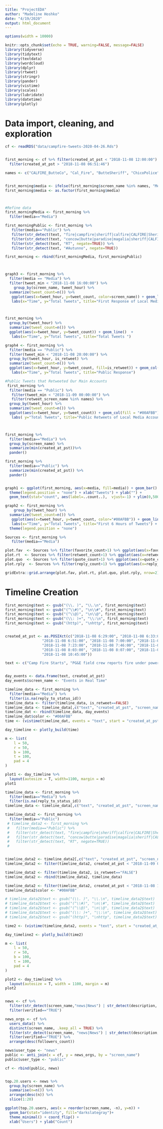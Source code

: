 ```yaml
---
title: "ProjectEDA"
author: "Madeline Hoshko"
date: "4/19/2020"
output: html_document
---
```

```r
options(width = 10000)
```
<style type="text/css">
.main-container {
  max-width: 1800px;
  margin-left: auto;
  margin-right: auto;
}
</style>
```r
knitr::opts_chunk$set(echo = TRUE, warning=FALSE, message=FALSE)
library(tidyverse)
library(tidytext)
library(textdata)
library(wordcloud)
library(dplyr)
library(rtweet)
library(stringr)
library(pander)
library(vistime)
library(scales)
library(lubridate)
library(datetime)
library(plotly)
```


# Data import, cleaning, and exploration 
```r
cf <- readRDS("data/campfire-tweets-2020-04-26.Rds")


first_morning <- cf %>% filter(created_at_pst < "2018-11-08 12:00:00") %>%
  filter(created_at_pst > "2018-11-08 06:51:46")

names <- c("CALFIRE_ButteCo", "Cal_Fire", "ButteSheriff", "ChicoPolice", "ChicoFD", "CountyOfButte", "Paradise_CA", "PGE4Me")


first_morning$media <- ifelse(first_morning$screen_name %in% names, "Media", "Public")
first_morning$media <- as.factor(first_morning$media)



#Refine data
first_morningMedia <- first_morning %>%
  filter(media=="Media")

first_morningPublic <- first_morning %>%
   filter(media=="Public") %>%
   filter(str_detect(text, "fire|campfire|sheriff|calfire|CALFIRE|Sheriff")) %>%
   filter(str_detect(text, "concow|butte|paradise|magalia|sheriff|CALFIRE")) %>%
   filter(str_detect(text, "RT", negate=TRUE)) %>%
   filter(str_detect(text, "#Autunno", negate=TRUE))

first_morning <- rbind(first_morningMedia, first_morningPublic)



graph3 <- first_morning %>% 
  filter(media == "Media") %>%
  filter(tweet_min < "2018-11-08 16:00:00") %>%
    group_by(screen_name, tweet_hour) %>%
  summarize(tweet_count=n()) %>%
   ggplot(aes(x=tweet_hour, y=tweet_count, color=screen_name)) + geom_line(size=1) +
   labs(x="Time", y="Total Tweets", title="First Response of Local Media")



first_morning %>% 
  group_by(tweet_hour) %>%
  summarize(tweet_count=n()) %>%
  ggplot(aes(x=tweet_hour, y=tweet_count)) + geom_line()  + 
   labs(x="Time", y="Total Tweets", title="Total Tweets ")
```

```r

graph4 <- first_morning %>% 
  filter(media == "Public") %>%
  filter(tweet_min < "2018-11-08 20:00:00") %>%
  group_by(tweet_hour, is_retweet) %>%
  summarize(tweet_count=n()) %>%
  ggplot(aes(x=tweet_hour, y=tweet_count, fill=is_retweet)) + geom_col()  + 
   labs(x="Time", y="Total Tweets", title="Public Response")


```

```r
#Public Tweets that Retweeted Our Main Accounts
 first_morning %>% 
  filter(media == "Public") %>%
   filter(tweet_min < "2018-11-09 00:00:00") %>%
   filter(retweet_screen_name %in% names) %>%
  group_by(tweet_hour) %>%
  summarize(tweet_count=n()) %>%
  ggplot(aes(x=tweet_hour, y=tweet_count)) + geom_col(fill = "#00AFBB") +
   labs( y="Total Tweets", title="Public Retweets of Local Media Accounts")



first_morning %>%
  filter(media=="Media") %>%
  group_by(screen_name) %>%
  summarize(min(created_at_pst))%>%
  pander()

first_morning %>% 
  filter(media=="Public") %>%
  summarize(min(created_at_pst)) %>%
  pander()


graph1 <- ggplot(first_morning, aes(x=media, fill=media)) + geom_bar() +
  theme(legend.position = "none") + xlab("Tweets") + ylab("") + 
  geom_text(stat="count", aes(label=..count..),  vjust=-1) + ylim(0,500)

graph2 <- first_morning %>% 
    group_by(tweet_hour) %>%
  summarize(tweet_count=n()) %>%
   ggplot(aes(x=tweet_hour, y=tweet_count, color="#00AFBB")) + geom_line(size=1) +
   labs(x="Time", y="Total Tweets", title="First 6 Hours of Tweets") + 
  theme(legend.position = "none")


```


```r
Sources <- first_morning %>%
   filter(media=="Media")

plot.fav  <- Sources %>% filter(favorite_count>1) %>% ggplot(aes(x=favorite_count, fill=screen_name)) + geom_histogram()
plot.rt  <- Sources %>% filter(retweet_count>1) %>% ggplot(aes(x=retweet_count, fill=screen_name)) + geom_histogram()
plot.quo  <- Sources %>% filter(quote_count>1) %>% ggplot(aes(x=quote_count, fill=screen_name)) + geom_histogram()
plot.rply  <- Sources %>% filter(reply_count>1) %>% ggplot(aes(x=reply_count, fill=screen_name)) + geom_histogram()

gridExtra::grid.arrange(plot.fav, plot.rt, plot.quo, plot.rply, nrow=2)
```


# Timeline Creation
```r

first_morning$text <- gsub("(\\. )", "\\.\n", first_morning$text)
first_morning$text <- gsub("(^\\#)", "\n\\#", first_morning$text)
first_morning$text <- gsub("(^\\@)", "\n\\@", first_morning$text)
first_morning$text <- gsub("(\\: )+", "\\:\n", first_morning$text)
first_morning$text <- gsub("(http)", "\nhttp", first_morning$text)


created_at_pst <- as.POSIXct(c("2018-11-08 6:29:00", "2018-11-08 6:33:00", "2018-11-08 6:44:00", 
                 "2018-11-08 6:51:00", "2018-11-08 7:00:00", "2018-11-08 7:17:00", 
                 "2018-11-08 7:23:00", "2018-11-08 7:46:00", "2018-11-08 7:59:00", 
                 "2018-11-08 8:03:00", "2018-11-08 8:07:00", "2018-11-08 8:15:00",
                 "2018-11-08 10:45:00"))

text <- c("Camp Fire Starts", "PG&E field crew reports fire under power transmission lines near Poe Dam to Cal Fire", "Captain Matt McKenzie radios for resources and evacuations", "Fire reaches 10 acres", "Fire enters Concow", "Cal Fire begins sending in firefighters", "Evacuation Order given for entire town of Pulga", "A state fire captain calls for an evacuation order for the eastern side of Paradise", "Fire enters Paradise", "Evacuation Order given to the eastern half of Paradise, including all of Pentz Road", "A fallen tree blocks Hoffman Road, Concow main escape route, trapping a state fire crew and 20 residents. Eight die as the fire passes over them.", "Flames are reported at Feather River Hospital. Staff begins to evacuate patients.", "NASA photo shows 20,000 acres burned")


day_events <- data.frame(text, created_at_pst)
day_events$screen_name <- "Events in Real Time"

timeline_data <- first_morning %>%
  filter(media=="Media") %>%
  filter(is.na(reply_to_status_id))
timeline_data <- filter(timeline_data, is_retweet==FALSE)
timeline_data <- timeline_data[,c("text", "created_at_pst", "screen_name")]
timeline_dat <- rbind(timeline_data, day_events)
timeline_dat$color <- "#00AFBB"
time <- (vistime(timeline_dat, events = "text", start = "created_at_pst", groups="screen_name", show_labels=FALSE, title="Timeline of Events"))

day_timeline <- plotly_build(time)

m <- list(
    l = 50,
    r = 50,
    b = 100,
    t = 100,
    pad = 4
)

plot1 <- day_timeline %>%
  layout(autosize = T, width=1100, margin = m)
plot1
```

```r
timeline_data <- first_morning %>%
  filter(media=="Media") %>%
  filter(is.na(reply_to_status_id))
timeline_data <- timeline_data[,c("text", "created_at_pst", "screen_name", "media", "is_retweet")]

timeline_data2 <- first_morning %>%
  filter(media=="Public")
 # timeline_data2 <- first_morning %>%
 #   filter(media=="Public") %>%
 #   filter(str_detect(text, "fire|campfire|sheriff|calfire|CALFIRE|Sheriff")) %>%
 #   filter(str_detect(text, "concow|butte|paradise|magalia|sheriff|CALFIRE")) %>%
 #   filter(str_detect(text, "RT", negate=TRUE))
 # 


timeline_data2 <- timeline_data2[,c("text", "created_at_pst", "screen_name", "media", "is_retweet")]
timeline_data2 <- filter(timeline_data2, created_at_pst < "2018-11-09 00:00:00")

timeline_data2 <- filter(timeline_data2, is_retweet=="FALSE")
timeline_data2 <- rbind(timeline_data2, timeline_data)

timeline_data2 <- filter(timeline_data2, created_at_pst < "2018-11-08 10:00:00")
timeline_data2$color <- "#00AFBB"

# timeline_data2$text <- gsub("(\\. )", "\\.\n", timeline_data2$text)
# timeline_data2$text <- gsub("(^\\#)", "\n\\#", timeline_data2$text)
# timeline_data2$text <- gsub("(^\\@)", "\n\\@", timeline_data2$text)
# timeline_data2$text <- gsub("(\\: )+", "\\:\n", timeline_data2$text)
# timeline_data2$text <- gsub("(http)", "\nhttp", timeline_data2$text)

time2 <- (vistime(timeline_data2, events = "text", start = "created_at_pst", groups="media", show_labels=FALSE, title="Public vs Media Timeline of Tweets"))

day_timeline2 <- plotly_build(time2)

m <- list(
    l = 50,
    r = 50,
    b = 100,
    t = 100,
    pad = 4
)

plot2 <- day_timeline2 %>%
  layout(autosize = T, width = 1100, margin = m)
plot2
```

```r


```











```r
news <- cf %>%
  filter(str_detect(screen_name,"news|News") | str_detect(description, "news|News")) %>%
  filter(verified=="TRUE")

news_orgs <- cf %>%
  users_data() %>%
  distinct(screen_name, .keep_all = TRUE) %>%
  filter(str_detect(screen_name, "news|News") | str_detect(description, "news|News")) %>%
  filter(verified=="TRUE") %>%
  arrange(desc(followers_count)) 

news$user_type <- "news"
public <- anti_join(x = cf, y = news_orgs, by = "screen_name")
public$user_type <- "public"

cf <- rbind(public, news)


top.20.users <- news %>% 
  group_by(screen_name) %>% 
  summarise(n=n()) %>% 
  arrange(desc(n)) %>% 
  slice(1:20)

ggplot(top.20.users, aes(x = reorder(screen_name, -n), y=n)) +
  geom_bar(stat="identity", fill="darkslategray")+
  theme_minimal() + coord_flip() + 
  xlab("Users") + ylab("Count")
```
